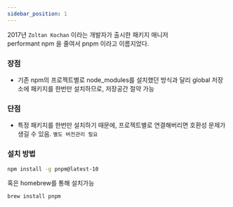 ```yaml
---
sidebar_position: 1
---
```


2017년 `Zoltan Kochan` 이라는 개발자가 출시한 패키지 매니저<br/>
performant npm 을 줄여서 pnpm 이라고 이름지었다.<br/>

### 장점
- 기존 npm의 프로젝트별로 node_modules를 설치했던 방식과 달리 global 저장소에 패키지를 한번만 설치하므로, 저장공간 절약 가능

### 단점
- 특정 패키지를 한번만 설치하기 때문에, 프로젝트별로 연결해버리면 호환성 문제가 생길 수 있음. `별도 버전관리 필요`


### 설치 방법
```bash
npm install -g pnpm@latest-10
```

혹은 homebrew를 통해 설치가능

```bash
brew install pnpm
```
